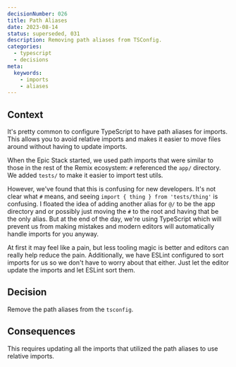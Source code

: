 ```yaml
---
decisionNumber: 026
title: Path Aliases
date: 2023-08-14
status: superseded, 031  
description: Removing path aliases from TSConfig.
categories:
  - typescript
  - decisions
meta:
  keywords:
    - imports
    - aliases  
---
```

## Context

It's pretty common to configure TypeScript to have path aliases for imports.
This allows you to avoid relative imports and makes it easier to move files
around without having to update imports.

When the Epic Stack started, we used path imports that were similar to those in
the rest of the Remix ecosystem: `#` referenced the `app/` directory. We added
`tests/` to make it easier to import test utils.

However, we've found that this is confusing for new developers. It's not clear
what `#` means, and seeing `import { thing } from 'tests/thing'` is confusing. I
floated the idea of adding another alias for `@/` to be the app directory and or
possibly just moving the `#` to the root and having that be the only alias. But
at the end of the day, we're using TypeScript which will prevent us from making
mistakes and modern editors will automatically handle imports for you anyway.

At first it may feel like a pain, but less tooling magic is better and editors
can really help reduce the pain. Additionally, we have ESLint configured to sort
imports for us so we don't have to worry about that either. Just let the editor
update the imports and let ESLint sort them.

## Decision

Remove the path aliases from the `tsconfig`.

## Consequences

This requires updating all the imports that utilized the path aliases to use
relative imports.
